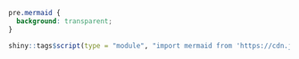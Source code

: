 
```css
pre.mermaid {
  background: transparent;
}
```

```r
shiny::tags$script(type = "module", "import mermaid from 'https://cdn.jsdelivr.net/npm/mermaid/+esm'")
```

